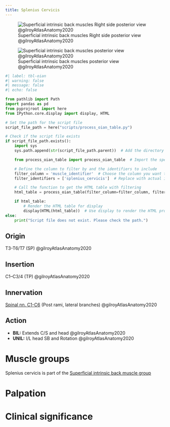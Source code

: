 ```yaml
---
title: Splenius Cervicis
---
```



![Superficial intrinsic back muscles Right side posterior view @gilroyAtlasAnatomy2020](/The Archive/Anatomy/Muscles/Muscles of the back/Superficial Intrinsic Back Muscles/images/gilroyatlas 3.8ab schematic superficial intrinsic back mm.png)

![Superficial intrinsic back muscles posterior view @gilroyAtlasAnatomy2020](/The Archive/Anatomy/Muscles/Muscles of the back/Superficial Intrinsic Back Muscles/images/gilroyatlas 3.10a superficial intrinsic back mm .png)


```python
#| label: tbl-oian
#| warning: false
#| message: false
#| echo: false

from pathlib import Path
import pandas as pd
from pyprojroot import here
from IPython.core.display import display, HTML

# Set the path for the script file
script_file_path = here("scripts/process_oian_table.py")

# Check if the script file exists
if script_file_path.exists():
    import sys
    sys.path.append(str(script_file_path.parent))  # Add the directory of the script to the system path

    from process_oian_table import process_oian_table  # Import the specific function

    # Define the column to filter by and the identifiers to include
    filter_column = 'muscle_identifier'  # Choose the column you want to filter by
    filter_identifiers = ['splenius_cervicis']  # Replace with actual identifiers you want to include

    # Call the function to get the HTML table with filtering
    html_table = process_oian_table(filter_column=filter_column, filter_identifiers=filter_identifiers)

    if html_table:
        # Render the HTML table for display
        display(HTML(html_table))  # Use display to render the HTML properly
else:
    print("Script file does not exist. Please check the path.")

```


## Origin {#origin}
T3-T6/T7 (SP) @gilroyAtlasAnatomy2020


## Insertion {#insertion}
C1–C3/4 (TP) @gilroyAtlasAnatomy2020

## Innervation {#innervation}
[Spinal nn. C1-C6]({{< var ref-spinal-nerves.path >}}) (Post rami, lateral branches) @gilroyAtlasAnatomy2020

## Action {#action}

- **BIL:** Extends C/S and head @gilroyAtlasAnatomy2020
- **UNIL:** I/L head SB and Rotation @gilroyAtlasAnatomy2020

# Muscle groups
Splenius cervicis is part of the [Superficial intrinsic back muscle group]({{< var ref-oians >}})


# Palpation


# Clinical significance